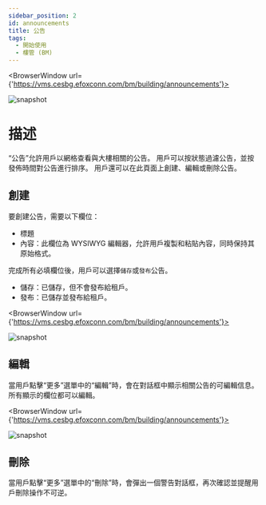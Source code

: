 ```yaml
---
sidebar_position: 2
id: announcements
title: 公告
tags:
  - 開始使用
  - 樓管 (BM)
---
```



<BrowserWindow url={'https://vms.cesbg.efoxconn.com/bm/building/announcements'}>

![snapshot](../../assets/bm/bm-announcements-zh-hant.png)

</BrowserWindow>

# 描述

“公告”允許用戶以網格查看與大樓相關的公告。 用戶可以按狀態過濾公告，並按發佈時間對公告進行排序。 用戶還可以在此頁面上創建、編輯或刪除公告。

## 創建

要創建公告，需要以下欄位：

- 標題
- 內容：此欄位為 WYSIWYG 編輯器，允許用戶複製和粘貼內容，同時保持其原始格式。

完成所有必填欄位後，用戶可以選擇`儲存`或`發布`公告。

- 儲存：已儲存，但不會發布給租戶。
- 發布：已儲存並發布給租戶。

<BrowserWindow url={'https://vms.cesbg.efoxconn.com/bm/building/announcements'}>

![snapshot](../../assets/bm/bm-create-announcements-zh-hant.png)

</BrowserWindow>

## 編輯

當用戶點擊“更多”選單中的“編輯”時，會在對話框中顯示相關公告的可編輯信息。 所有顯示的欄位都可以編輯。

<BrowserWindow url={'https://vms.cesbg.efoxconn.com/bm/building/announcements'}>

![snapshot](../../assets/bm/bm-edit-announcements-zh-hant.png)

</BrowserWindow>

## 刪除

當用戶點擊“更多”選單中的“刪除”時，會彈出一個警告對話框，再次確認並提醒用戶刪除操作不可逆。
